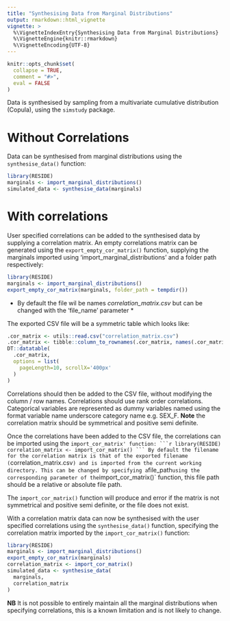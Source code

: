 ```yaml
---
title: "Synthesising Data from Marginal Distributions"
output: rmarkdown::html_vignette
vignette: >
  %\VignetteIndexEntry{Synthesising Data from Marginal Distributions}
  %\VignetteEngine{knitr::rmarkdown}
  %\VignetteEncoding{UTF-8}
---
```


```r
knitr::opts_chunk$set(
  collapse = TRUE,
  comment = "#>",
  eval = FALSE
)
```

Data is synthesised by sampling from a multivariate cumulative distribution (Copula), using the `simstudy` package.

# Without Correlations
Data can be synthesised from marginal distributions using the `synthesise_data()` function:
```r
library(RESIDE)
marginals <- import_marginal_distributions()
simulated_data <- synthesise_data(marginals)
```

# With correlations
User specified correlations can be added to the synthesised data by supplying a correlation matrix. An empty correlations matrix can be generated using the `export_empty_cor_matrix()` function, supplying the marginals imported using 'import_marginal_distributions' and a folder path respectively:
```r
library(RESIDE)
marginals <- import_marginal_distributions()
export_empty_cor_matrix(marginals, folder_path = tempdir())
```
* By default the file wil be names *correlation_matrix.csv* but can be changed with the 'file_name' parameter *

The exported CSV file will be a symmetric table which looks like:
```r
.cor_matrix <- utils::read.csv("correlation_matrix.csv")
.cor_matrix <- tibble::column_to_rownames(.cor_matrix, names(.cor_matrix)[1])
DT::datatable(
  .cor_matrix,
  options = list(
    pageLength=10, scrollX='400px'
  )
)
```

Correlations should then be added to the CSV file, without modifying the column / row names. Correlations should use rank order correlations. Categorical variables are represented as dummy variables named using the format variable name underscore category name e.g. SEX_F.
**Note** the correlation matrix should be symmetrical and positive semi definite.

Once the correlations have been added to the CSV file, the correlations can be imported using the `import_cor_matrix' function:
```r
library(RESIDE)
correlation_matrix <- import_cor_matrix()
```
By default the filename for the correlation matrix is that of the exported filename (`correlation_matrix.csv`) and is imported from the current working directory. This can be changed by specifying a `file_path` using the corresponding parameter of the `import_cor_matrix()` function, this file path should be a relative or absolute file path.

The `import_cor_matrix()` function will produce and error if the matrix is not symmetrical and positive semi definite, or the file does not exist.

With a correlation matrix data can now be synthesised with the user specified correlations using the `synthesise_data()` function, specifying the correlation matrix imported by the `import_cor_matrix()` function:
```r
library(RESIDE)
marginals <- import_marginal_distributions()
export_empty_cor_matrix(marginals)
correlation_matrix <- import_cor_matrix()
simulated_data <- synthesise_data(
  marginals,
  correlation_matrix
)
```

**NB** It is not possible to entirely maintain all the marginal distributions when specifying correlations, this is a known limitation and is not likely to change.